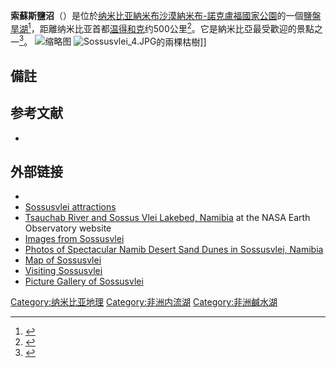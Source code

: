 '''索蘇斯鹽沼'''（{{lang-en|Sossusvlei}}）是位於[[纳米比亚|纳米比亚]][[納米布沙漠|納米布沙漠]][[納米布-諾克盧福國家公園|納米布-諾克盧福國家公園]]的一個[[鹽盤|鹽盤]][[旱湖|旱湖]]<ref name="atlas">{{Cite web|title=Deadvlei|url=http://atlasobscura.com/place/dead-vlei|accessdate=2012-12-26|date=|publisher=Atlasobscura.com|archive-date=2012-11-21|archive-url=https://web.archive.org/web/20121121075117/http://atlasobscura.com/place/dead-vlei|dead-url=no}}</ref>，距離纳米比亚首都[[温得和克|温得和克]]约500公里<ref>{{Cite web|title=世界罕见的红色沙漠|url=http://www.xjdaily.com/discover/012/690308_2.shtml|accessdate=|author=新華網|date=|format=|publisher=|language=|archive-date=2020-07-11|archive-url=https://web.archive.org/web/20200711004556/http://www.xjdaily.com/discover/012/690308_2.shtml|dead-url=no}}</ref>。它是納米比亞最受歡迎的景點之一<ref>{{Cite web|title=Sossusvlei|url=http://www.sossusvlei.net/|accessdate=2012-12-26|date=|publisher=Sossusvlei|archive-date=2020-10-19|archive-url=https://web.archive.org/web/20201019220321/http://www.sossusvlei.net/|dead-url=yes}}</ref>。
[[File:Sossusvlei.jpg|缩略图]]      
[[File:Sossusvlei_4.JPG|thumb]]的兩棵枯樹]]
== 備註 ==
<references />

== 参考文献 ==

* {{Citation|first=Nick|last=Santcross|title=Namibia Handbook: The Travel Guide|publisher=Footprint Travel Guides|year=2001|isbn=1-900949-91-1|display-authors=1|last2=<Please add first missing authors to populate metadata.>}}
{{coord|24|44|S|15|22|E|region:NA_type:landmark_source:dewiki|display=title}}
== 外部链接 ==
{{Commons|Sossusvlei}}
* {{Wikivoyage-inline|Sossusvlei}}
* [http://www.sossusvlei.org/attractions/ Sossusvlei attractions] {{Wayback|url=http://www.sossusvlei.org/attractions/ |date=20210228174107 }}
* [http://earthobservatory.nasa.gov/IOTD/view.php?id=42396&src=eoa-iotd Tsauchab River and Sossus Vlei Lakebed, Namibia] {{Wayback|url=http://earthobservatory.nasa.gov/IOTD/view.php?id=42396&src=eoa-iotd |date=20160424031354 }} at the NASA Earth Observatory website
* [http://www.pgoimages.com/gallery.php?gall=g_namibia_sossusvlei Images from Sossusvlei] {{Wayback|url=http://www.pgoimages.com/gallery.php?gall=g_namibia_sossusvlei |date=20200809091026 }}
* [http://www.roadlesstravelled.com.au/spectacular-namib-desert-sand-dunes-in-sossusvlei-namibia/ Photos of Spectacular Namib Desert Sand Dunes in Sossusvlei, Namibia] {{Wayback|url=http://www.roadlesstravelled.com.au/spectacular-namib-desert-sand-dunes-in-sossusvlei-namibia/ |date=20180322075442 }}
* [http://sossusvlei.com/en/more-vleis/ Map of Sossusvlei] {{Wayback|url=http://sossusvlei.com/en/more-vleis/ |date=20210307221757 }}
* [https://storyateverycorner.com/namibia-sossusvlei-namib-naukluft-national-park/ Visiting Sossusvlei] {{Wayback|url=https://storyateverycorner.com/namibia-sossusvlei-namib-naukluft-national-park/ |date=20210305224519 }}
* [https://storyateverycorner.com/namibia/ Picture Gallery of Sossusvlei] {{Wayback|url=https://storyateverycorner.com/namibia/ |date=20210302134141 }}

[[Category:纳米比亚地理|Category:纳米比亚地理]]
[[Category:非洲内流湖|Category:非洲内流湖]]
[[Category:非洲鹹水湖|Category:非洲鹹水湖]]